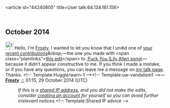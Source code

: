 <article id="44240805" title=User talk:64.134.161.156>
	<talkpage id="44240805" title="User talk:64.134.161.156">
== October 2014 ==

[[File:Information.svg|25px|alt=Information icon]] Hello, I'm [[User:Frosty|Frosty]]. I wanted to let you know that I undid one of [[Special:Contributions/64.134.161.156|your recent contributions]]&amp;nbsp;—the one you made with &lt;span class=&quot;plainlinks&quot;&gt;[https://en.wikipedia.org/w/index.php?title=Fuck%20You%20%28Lily%20Allen%20song%29&amp;diff=631545590 this edit]&lt;/span&gt; to [[:Fuck You (Lily Allen song)]]— because it didn’t appear constructive to me. If you think I made a mistake, or if you have any questions, you can leave me a message on [[User_talk:Frosty|my talk page]]. Thanks. &lt;!-- Template:Huggle/warn-1 --&gt;&lt;!-- Template:uw-vandalism1 --&gt;—'''''[[User:Frosty|Frosty]]''''' [[User talk:Frosty|☃]] 01:15, 29 October 2014 (UTC)
:''If this is a [[Network address translation|shared IP address]], and you did not make the edits, consider [[Wikipedia:Why create an account?|creating an account]] for yourself so you can avoid further irrelevant notices.''&lt;!-- Template:Shared IP advice --&gt;
	</talkpage>
</article>